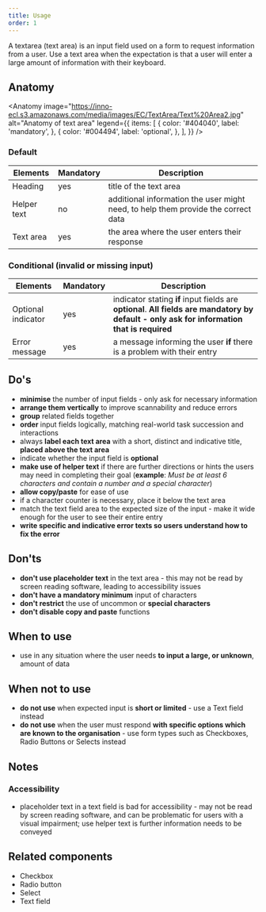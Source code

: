 ```yaml
---
title: Usage
order: 1
---
```



<Paragraph size="lead">
  A textarea (text area) is an input field used on a form to request information
  from a user. Use a text area when the expectation is that a user will enter a
  large amount of information with their keyboard.
</Paragraph>

## Anatomy

<Anatomy
  image="https://inno-ecl.s3.amazonaws.com/media/images/EC/TextArea/Text%20Area2.jpg"
  alt="Anatomy of text area"
  legend={{
    items: [
      {
        color: '#404040',
        label: 'mandatory',
      },
      {
        color: '#004494',
        label: 'optional',
      },
    ],
  }}
/>

### Default

| Elements    | Mandatory | Description                                                                       |
| ----------- | --------- | --------------------------------------------------------------------------------- |
| Heading     | yes       | title of the text area                                                            |
| Helper text | no        | additional information the user might need, to help them provide the correct data |
| Text area   | yes       | the area where the user enters their response                                     |

### Conditional (invalid or missing input)

| Elements           | Mandatory | Description                                                                                                                                 |
| ------------------ | --------- | ------------------------------------------------------------------------------------------------------------------------------------------- |
| Optional indicator | yes       | indicator stating **if** input fields are **optional**. **All fields are mandatory by default - only ask for information that is required** |
| Error message      | yes       | a message informing the user **if** there is a problem with their entry                                                                     |

## Do's

- **minimise** the number of input fields - only ask for necessary information
- **arrange them vertically** to improve scannability and reduce errors
- **group** related fields together
- **order** input fields logically, matching real-world task succession and interactions
- always **label each text area** with a short, distinct and indicative title, **placed above the text area**
- indicate whether the input field is **optional**
- **make use of helper text** if there are further directions or hints the users may need in completing their goal (**example**: _Must be at least 6 characters and contain a number and a special character_)
- **allow copy/paste** for ease of use
- if a character counter is necessary, place it below the text area
- match the text field area to the expected size of the input - make it wide enough for the user to see their entire entry
- **write specific and indicative error texts so users understand how to fix the error**

## Don'ts

- **don't use placeholder text** in the text area - this may not be read by screen reading software, leading to accessibility issues
- **don't have a mandatory minimum** input of characters
- **don't restrict** the use of uncommon or **special characters**
- **don't disable copy and paste** functions

## When to use

- use in any situation where the user needs **to input a large, or unknown**, amount of data

## When not to use

- **do not use** when expected input is **short or limited** - use a <Link to="/ec/components/forms/text-field/usage/">Text field</Link> instead
- **do not use** when the user must respond **with specific options which are known to the organisation** - use form types such as Checkboxes, <Link to="/ec/components/forms/radio/usage/">Radio Buttons</Link> or <Link to="/ec/components/forms/select/usage/">Selects</Link> instead

## Notes

### Accessibility

- placeholder text in a text field is bad for accessibility - may not be read by screen reading software, and can be problematic for users with a visual impairment; use helper text is further information needs to be conveyed

## Related components

- <Link to="/ec/components/forms/checkbox/usage/" standalone>
    Checkbox
  </Link>
- <Link to="/ec/components/forms/radio/usage/" standalone>
    Radio button
  </Link>
- <Link to="/ec/components/forms/select/usage/" standalone>
    Select
  </Link>
- <Link to="/ec/components/forms/text-field/usage/" standalone>
    Text field
  </Link>
